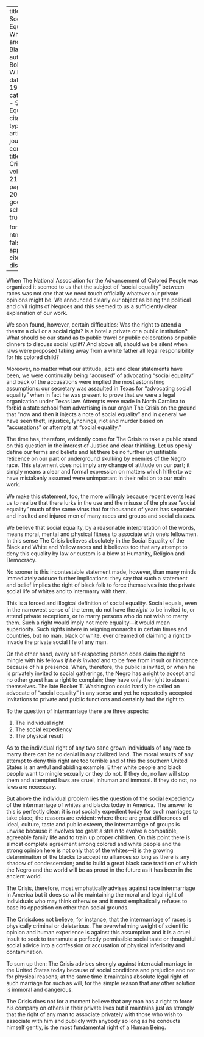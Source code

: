 
---
title: 'The Social Equality of Whites and Blacks'
author: Du Bois, W.E.B.
date: May 1920
categories: 
  - Social Equality
citation: 
  type: article-journal
  container-title: The Crisis
  volume: 21
  issue: 1
  page: 18, 20
google-scholar: true

format:
  html:
    toc: false
    appendix-cite-as: display
---


When The National Association for the Advancement of Colored People was organized it seemed to us that the subject of "social equality" between races was not one that we need touch officially whatever our private opinions might be. We announced clearly our object as being the political and civil rights of Negroes and this seemed to us a sufficiently clear explanation of our work.

We soon found, however, certain difficulties: Was the right to attend a theatre a civil or a social right? Is a hotel a private or a public institution? What should be our stand as to public travel or public celebrations or public dinners to discuss social uplift? And above all, should we be silent when laws were proposed taking away from a white father all legal responsibility for his colored child?

Moreover, no matter what our attitude, acts and clear statements have been, we were continually being "accused" of advocating "social equality" and back of the accusations were implied the most astonishing assumptions: our secretary was assaulted in Texas for "advocating social equality" when in fact he was present to prove that we were a legal organization under Texas law. Attempts were made in North Carolina to forbid a state school from advertising in our organ <span class = "small-caps">The Crisis</span> on the ground that "now and then it injects a note of social equality" and in general we have seen theft, injustice, lynchings, riot and murder based on "accusations" or attempts at "social equality."

The time has, therefore, evidently come for <span class = "small-caps">The Crisis</span> to take a public stand on this question in the interest of Justice and clear thinking. Let us openly define our terms and beliefs and let there be no further unjustifiable reticence on our part or underground skulking by enemies of the Negro race. This statement does not imply any change of attitude on our part; it simply means a clear and formal expression on matters which hitherto we have mistakenly assumed were unimportant in their relation to our main work.

We make this statement, too, the more willingly because recent events lead us to realize that there lurks in the use and the misuse of the phrase "social equality" much of the same virus that for thousands of years has separated and insulted and injured men of many races and groups and social classes.

We believe that social equality, by a reasonable interpretation of the words, means moral, mental and physical fitness to associate with one's fellowmen. In this sense <span class = "small-caps">The Crisis</span> believes absolutely in the Social Equality of the Black and White and Yellow races and it believes too that any attempt to deny this equality by law or custom is a blow at Humanity, Religion and Democracy.

No sooner is this incontestable statement made, however, than many minds immediately adduce further implications: they say that such a statement and belief implies the right of black folk to force themselves into the private social life of whites and to intermarry with them.

This is a forced and illogical definition of social equality. Social equals, even in the narrowest sense of the term, do not have the *right* to be invited to, or attend private receptions, or to marry persons who do not wish to marry them. Such a right would imply not mere equality---it would mean superiority. Such rights inhere in reigning monarchs in certain times and countries, but no man, black or white, ever dreamed of claiming a right to invade the private social life of any man.

On the other hand, every self-respecting person does claim the right to mingle with his fellows *if he is invited* and to be free from insult or hindrance because of his presence. When, therefore, the public is invited, or when he is privately invited to social gatherings, the Negro has a right to accept and no other guest has a right to complain; they have only the right to absent themselves. The late Booker T. Washington could hardly be called an advocate of "social equality" in any sense and yet he repeatedly accepted invitations to private and public functions and certainly had the right to.

To the question of intermarriage there are three aspects:

1. The individual right
2. The social expediency
3. The physical result

As to the individual right of any two sane grown individuals of any race to marry there can be no denial in any civilized land. The moral results of any attempt to deny this right are too terrible and of this the southern United States is an awful and abiding example. Either white people and black people want to mingle sexually or they do not. If they do, no law will stop them and attempted laws are cruel, inhuman and immoral. If they do not, no laws are necessary.

But above the individual problem lies the question of the social expediency of the intermarriage of whites and blacks today in America. The answer to this is perfectly clear: it is not socially expedient today for such marriages to take place; the reasons are evident: where there are great differences of ideal, culture, taste and public esteem, the intermarriage of groups is unwise because it involves too great a strain to evolve a compatible, agreeable family life and to train up proper children. On this point there is almost complete agreement among colored and white people and the strong opinion here is not only that of the whites---it is the growing determination of the blacks to accept no alliances so long as there is any shadow of condescension; and to build a great black race tradition of which the Negro and the world will be as proud in the future as it has been in the ancient world.

<span class = "small-caps">The Crisis</span>, therefore, most emphatically advises against race intermarriage in America but it does so while maintaining the moral and legal right of individuals who may think otherwise and it most emphatically refuses to base its opposition on other than social grounds.

<span class = "small-caps">The Crisis</span>does not believe, for instance, that the intermarriage of races is physically criminal or deleterious. The overwhelming weight of scientific opinion and human experience is against this assumption and it is a cruel insult to seek to transmute a perfectly permissible social taste or thoughtful social advice into a confession or accusation of physical inferiority and contamination.

To sum up then: <span class = "small-caps">The Crisis</span> advises strongly against interracial marriage in the United States today because of social conditions and prejudice and not for physical reasons; at the same time it maintains absolute legal right of such marriage for such as will, for the simple reason that any other solution is immoral and dangerous.

<span class = "small-caps">The Crisis</span> does not for a moment believe that any man has a right to force his company on others in their private lives but it maintains just as strongly that the right of any man to associate privately with those who wish to associate with him and publicly with anybody so long as he conducts himself gently, is the most fundamental right of a Human Being.

